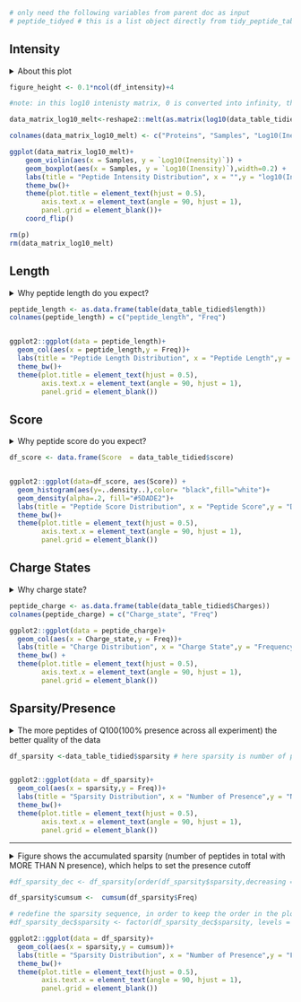 
```r
# only need the following variables from parent doc as input
# peptide_tidyed # this is a list object directly from tidy_peptide_table function

```



## Intensity


<details>
  <summary>About this plot</summary>
  
  * A distribution of the density across samples/experiment
  * A direct and rough evidence to tell if needed to normalize across samples

</details>



```r
figure_height <- 0.1*ncol(df_intensity)+4

```

 
```r

#note: in this log10 intenisty matrix, 0 is converted into infinity, therefore will not show in the box plot, and does not affect the distribution

data_matrix_log10_melt<-reshape2::melt(as.matrix(log10(data_table_tidied$intensity_matrix)))

colnames(data_matrix_log10_melt) <- c("Proteins", "Samples", "Log10(Inensity)")

ggplot(data_matrix_log10_melt)+
    geom_violin(aes(x = Samples, y = `Log10(Inensity)`)) +
    geom_boxplot(aes(x = Samples, y = `Log10(Inensity)`),width=0.2) +
    labs(title = "Peptide Intensity Distribution", x = "",y = "log10(Intensity)") + 
    theme_bw()+
    theme(plot.title = element_text(hjust = 0.5),
        axis.text.x = element_text(angle = 90, hjust = 1),
        panel.grid = element_blank())+
    coord_flip()

rm(p)
rm(data_matrix_log10_melt)

```



## Length


<details>
  <summary>Why peptide length do you expect?</summary>
  
  * Averge length of tryptic peptide is around 10. 
  * refer to this page for peptide length. 
  *
![https://www.hindawi.com/journals/isrn/2014/960902/fig3/](https://raw.githubusercontent.com/ningzhibin/rmdocpu/master/inst/rmd/peptide_length.jpg)

</details>


```r

peptide_length <- as.data.frame(table(data_table_tidied$length))
colnames(peptide_length) = c("peptide_length", "Freq")


ggplot2::ggplot(data = peptide_length)+
  geom_col(aes(x = peptide_length,y = Freq))+
  labs(title = "Peptide Length Distribution", x = "Peptide Length",y = "Frequency") + 
  theme_bw()+
  theme(plot.title = element_text(hjust = 0.5),
        axis.text.x = element_text(angle = 90, hjust = 1),
        panel.grid = element_blank())

```

## Score

<details>
  <summary>Why peptide score do you expect?</summary>
  
  * Different search engine usually have different score range
  * High score usually means better matching quality
  * Score can be used to assist spectra selection for downstream analysis
  * The average score from Andromeda (from Maxquant) should be around 50

</details>



```r

df_score <- data.frame(Score  = data_table_tidied$score)


ggplot2::ggplot(data=df_score, aes(Score)) +
  geom_histogram(aes(y=..density..),color= "black",fill="white")+
  geom_density(alpha=.2, fill="#5DADE2")+
  labs(title = "Peptide Score Distribution", x = "Peptide Score",y = "Density") + 
  theme_bw()+
  theme(plot.title = element_text(hjust = 0.5),
        axis.text.x = element_text(angle = 90, hjust = 1),
        panel.grid = element_blank())


```


## Charge States

<details>
  <summary>Why charge state?</summary>
  
1. Peptide Charge distribution is a good sign of trypsin digestion and electric spray ionization.


  * In a typical ESI analysis of trytic digest, most of the peptides should have 2 charges, less peptides have 3 charges, because tryptic peptides have a lysine/arginie at the C-terminal, along with N-terminal contributing another charge. A possible miscleavage will contribute the third charge. 
  
  
  * In the ESI procedure, peptides with 2 and more charges are easier to fragment and then identified by MS. However, too many charges will make the m/z of the peptides too small to escape the scan range, further more, it will also complicate the ms2 spectra. 

2. if you see more peptides with charge 3 than charge 2 state


  *  It might indicate in-sufficient trypsin digesion, check the percentage of peptides with miss-cleavage site. 
  
  *  It might indicate the ESI is not sufficient/good enough.Check the distance between the ESI tip and MS oriface, if the ESI tip is dirty, if there is droplet occasionally.
  

</details>


```r

peptide_charge <- as.data.frame(table(data_table_tidied$Charges))
colnames(peptide_charge) = c("Charge_state", "Freq")

ggplot2::ggplot(data = peptide_charge)+
  geom_col(aes(x = Charge_state,y = Freq))+
  labs(title = "Charge Distribution", x = "Charge State",y = "Frequency") + 
  theme_bw() +
  theme(plot.title = element_text(hjust = 0.5),
        axis.text.x = element_text(angle = 90, hjust = 1),
        panel.grid = element_blank())


```


## Sparsity/Presence

<details>
  <summary> The more peptides of Q100(100% presence across all experiment) the better quality of the data</summary>
  
  1. How is this sparsity calculated?
  
  * Based on the intensity table
  
  * count number of occurrence (intenisty >0 as present) of each row (rowSums(df_intensity > 0))
  
  * do table (frequency) of this sparsity vector (table(sparsity))
  
  * order this table accroding to the sparisty/presence frequency
  
  2. How to read this plot?
  
  * x is the number of presence across experiments
  
  * y is the number of peptides present in x number of experiments
  
  
</details>

```r
df_sparsity <-data_table_tidied$sparsity # here sparsity is number of present values


ggplot2::ggplot(data = df_sparsity)+
  geom_col(aes(x = sparsity,y = Freq))+
  labs(title = "Sparsity Distribution", x = "Number of Presence",y = "Number") + 
  theme_bw()+
  theme(plot.title = element_text(hjust = 0.5),
        axis.text.x = element_text(angle = 90, hjust = 1),
        panel.grid = element_blank())

```

***
<details>
  <summary> Figure shows the accumulated sparsity (number of peptides in total with MORE THAN N presence), which helps to set the presence cutoff</summary>
  
  Data source is the samme as above, but further accumulated (cumsum)
  
</details>

```r
#df_sparsity_dec <- df_sparsity[order(df_sparsity$sparsity,decreasing = TRUE),]

df_sparsity$cumsum <-  cumsum(df_sparsity$Freq)

# redefine the sparsity sequence, in order to keep the order in the plot, This is the best way as far as I know
#df_sparsity_dec$sparsity <- factor(df_sparsity_dec$sparsity, levels = df_sparsity_dec$sparsity)

ggplot2::ggplot(data = df_sparsity)+
  geom_col(aes(x = sparsity,y = cumsum))+
  labs(title = "Sparsity Distribution", x = "Number of Presence",y = "Frequency") + 
  theme_bw()+
  theme(plot.title = element_text(hjust = 0.5),
        axis.text.x = element_text(angle = 90, hjust = 1),
        panel.grid = element_blank())



```



